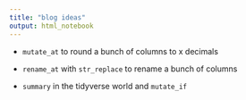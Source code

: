 ```yaml
---
title: "blog ideas"
output: html_notebook
---
```


- `mutate_at` to round a bunch of columns to x decimals
- `rename_at` with `str_replace` to rename a bunch of columns

- `summary` in the tidyverse world and `mutate_if`